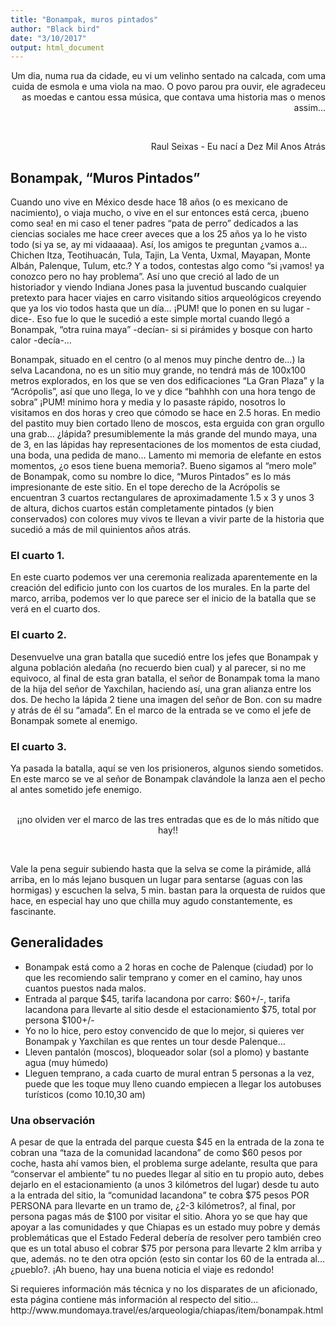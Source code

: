 ```yaml
---
title: "Bonampak, muros pintados"
author: "Black bird"
date: "3/10/2017"
output: html_document
---
```


<div style="text-align: right">

Um dia, numa rua da cidade, eu vi um velinho sentado na calcada, com uma cuida de esmola e uma viola na mao. O povo parou pra ouvir, ele agradeceu as moedas e cantou essa música, que contava uma historia mas o menos assim...

<br>

Raul Seixas - Eu nací a Dez Mil Anos Atrás

</div>

## Bonampak, "Muros Pintados"

Cuando uno vive en México desde hace 18 años (o es mexicano de nacimiento), o viaja mucho, o vive en el sur entonces está cerca, ¡bueno como sea! en mi caso el tener padres "pata de perro" dedicados a las ciencias sociales me hace creer aveces que a los 25 años ya lo he visto todo (si ya se, ay mi vidaaaaa). Así, los amigos te preguntan ¿vamos a... Chichen Itza, Teotihuacán, Tula, Tajin, La Venta, Uxmal, Mayapan, Monte Albán, Palenque, Tulum, etc.? Y a todos, contestas algo como "si ¡vamos! ya conozco pero no hay problema". Así uno que creció al lado de un historiador y viendo Indiana Jones pasa la juventud buscando cualquier pretexto para hacer viajes en carro visitando sitios arqueológicos creyendo que ya los vio todos hasta que un día... ¡PUM! que lo ponen en su lugar -dice-. Eso fue lo que le sucedió a este simple mortal cuando llegó a Bonampak, "otra ruina maya" -decían- si si pirámides y bosque con harto calor -decía-...

Bonampak, situado en el centro (o al menos muy pinche dentro de...) la selva Lacandona, no es un sitio muy grande, no tendrá más de 100x100 metros explorados, en los que se ven dos edificaciones "La Gran Plaza" y la "Acrópolis", así que uno llega, lo ve y dice "bahhhh con una hora tengo de sobra" ¡PUM! mínimo hora y media y lo pasaste rápido, nosotros lo visitamos en dos horas y creo que cómodo se hace en 2.5 horas. En medio del pastito muy bien cortado lleno de moscos, esta erguida con gran orgullo una grab... ¿lápida? presumiblemente la más grande del mundo maya, una de 3, en las lápidas hay representaciones de los momentos de esta ciudad, una boda, una pedida de mano... Lamento mi memoria de elefante en estos momentos, ¿o esos tiene buena memoria?. Bueno sigamos al "mero mole" de Bonampak, como su nombre lo dice, "Muros Pintados" es lo más impresionante de este sitio. En el tope derecho de la Acrópolis se encuentran 3 cuartos rectangulares de aproximadamente 1.5 x 3 y unos 3 de altura, dichos cuartos están completamente pintados (y bien conservados) con colores muy vivos te llevan a vivir parte de la historia que sucedió a más de mil quinientos años atrás.

### El cuarto 1.
En este cuarto podemos ver una ceremonia realizada aparentemente en la creación del edificio junto con los cuartos de los murales. En la parte del marco, arriba, podemos ver lo que parece ser el inicio de la batalla que se verá en el cuarto dos.

### El cuarto 2. 
Desenvuelve una gran batalla que sucedió entre los jefes que Bonampak y alguna población aledaña (no recuerdo bien cual) y al parecer, si no me equivoco, al final de esta gran batalla, el señor de Bonampak toma la mano de la hija del señor de Yaxchilan, haciendo así, una gran alianza entre los dos. De hecho la lápida 2 tiene una imagen del señor de Bon. con su madre y atrás de él su "amada". En el marco de la entrada se ve como el jefe de Bonampak somete al enemigo.

### El cuarto 3.
Ya pasada la batalla, aquí se ven los prisioneros, algunos siendo sometidos. En este marco se ve al señor de Bonampak clavándole la lanza aen el pecho al antes sometido jefe enemigo.

<br>
<center>
¡¡no olviden ver el marco de las tres entradas que es de lo más nítido que hay!! 
</center>
<br>

Vale la pena seguir subiendo hasta que la selva se come la pirámide, allá arriba, en lo más lejano busquen un lugar para sentarse (aguas con las hormigas) y escuchen la selva, 5 min. bastan para la orquesta de ruidos que hace, en especial hay uno que chilla muy agudo constantemente, es fascinante.

## Generalidades

- Bonampak está como a 2 horas en coche de Palenque (ciudad) por lo que les recomiendo salir temprano y comer en el camino, hay unos cuantos puestos nada malos.
- Entrada al parque $45, tarifa lacandona por carro: $60+/-, tarifa lacandona para llevarte al sitio desde el estacionamiento $75, total por persona $100+/-
- Yo no lo hice, pero estoy convencido de que lo mejor, si quieres ver Bonampak y Yaxchilan es que rentes un tour desde Palenque...
- Lleven pantalón (moscos), bloqueador solar (sol a plomo) y bastante agua (muy húmedo) 
- Lleguen temprano, a cada cuarto de mural entran 5 personas a la vez, puede que les toque muy lleno cuando empiecen a llegar los autobuses turísticos (como 10.10,30 am)

### Una observación

A pesar de que la entrada del parque cuesta $45 en la entrada de la zona te cobran una "taza de la comunidad lacandona" de como $60 pesos por coche, hasta ahí vamos bien, el problema surge adelante, resulta que para "conservar el ambiente" tu no puedes llegar al sitio en tu propio auto, debes dejarlo en el estacionamiento (a unos 3 kilómetros del lugar) desde tu auto a la entrada del sitio, la "comunidad lacandona" te cobra $75 pesos POR PERSONA para llevarte en un tramo de, ¿2-3 kilómetros?, al final, por persona pagas más de $100 por visitar el sitio. Ahora yo se que hay que apoyar a las comunidades y que Chiapas es un estado muy pobre y demás problemáticas que el Estado Federal debería de resolver pero también creo que es un total abuso el cobrar $75 por persona para llevarte 2 klm arriba y que, además. no te den otra opción (esto sin contar los 60 de la entrada al... ¿pueblo?. ¡Ah bueno, hay una buena noticia el viaje es redondo! 

Si requieres información más técnica y no los disparates de un aficionado, esta página contiene más información al respecto del sitio... http://www.mundomaya.travel/es/arqueologia/chiapas/item/bonampak.html
